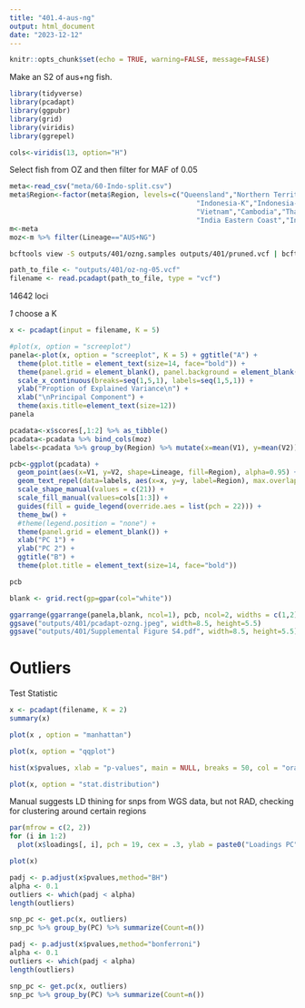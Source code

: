 ```yaml
---
title: "401.4-aus-ng"
output: html_document
date: "2023-12-12"
---
```



```r
knitr::opts_chunk$set(echo = TRUE, warning=FALSE, message=FALSE)
```

Make an S2 of aus+ng fish.    

```r
library(tidyverse)
library(pcadapt)
library(ggpubr)
library(grid)
library(viridis)
library(ggrepel)
```

```r
cols<-viridis(13, option="H")
```

Select fish from OZ and then filter for MAF of 0.05


```r
meta<-read_csv("meta/60-Indo-split.csv")
meta$Region<-factor(meta$Region, levels=c("Queensland","Northern Territory","Papua New Guinea",
                                              "Indonesia-K","Indonesia-SJ","Indonesia-SU","Philippines",
                                              "Vietnam","Cambodia","Thailand", "Bangladesh",
                                              "India Eastern Coast","India Western Coast"))
m<-meta
moz<-m %>% filter(Lineage=="AUS+NG")
```

```sh
bcftools view -S outputs/401/ozng.samples outputs/401/pruned.vcf | bcftools +fill-tags | bcftools view -q 0.05:minor > outputs/401/oz-ng-05.vcf

```

```r
path_to_file <- "outputs/401/oz-ng-05.vcf"
filename <- read.pcadapt(path_to_file, type = "vcf")
```


14642 loci

_1_ choose a K   

```r
x <- pcadapt(input = filename, K = 5) 
```

```r
#plot(x, option = "screeplot")
panela<-plot(x, option = "screeplot", K = 5) + ggtitle("A") +
  theme(plot.title = element_text(size=14, face="bold")) +
  theme(panel.grid = element_blank(), panel.background = element_blank()) +
  scale_x_continuous(breaks=seq(1,5,1), labels=seq(1,5,1)) +
  ylab("Proption of Explained Variance\n") +
  xlab("\nPrincipal Component") +
  theme(axis.title=element_text(size=12))
panela
```


```r
pcadata<-x$scores[,1:2] %>% as_tibble()
pcadata<-pcadata %>% bind_cols(moz)
labels<-pcadata %>% group_by(Region) %>% mutate(x=mean(V1), y=mean(V2)) %>% select(Region, x, y) %>% unique()
```

```r
pcb<-ggplot(pcadata) +
  geom_point(aes(x=V1, y=V2, shape=Lineage, fill=Region), alpha=0.95) +
  geom_text_repel(data=labels, aes(x=x, y=y, label=Region), max.overlaps = Inf) +
  scale_shape_manual(values = c(21)) +
  scale_fill_manual(values=cols[1:3]) +
  guides(fill = guide_legend(override.aes = list(pch = 22))) +
  theme_bw() +
  #theme(legend.position = "none") +
  theme(panel.grid = element_blank()) +
  xlab("PC 1") +
  ylab("PC 2") +
  ggtitle("B") +
  theme(plot.title = element_text(size=14, face="bold")) 

pcb
```


```r
blank <- grid.rect(gp=gpar(col="white"))
```

```r
ggarrange(ggarrange(panela,blank, ncol=1), pcb, ncol=2, widths = c(1,2))
ggsave("outputs/401/pcadapt-ozng.jpeg", width=8.5, height=5.5)
ggsave("outputs/401/Supplemental Figure S4.pdf", width=8.5, height=5.5)

```
# Outliers

Test Statistic

```r
x <- pcadapt(filename, K = 2)
summary(x)
```

```r
plot(x , option = "manhattan")
```

```r
plot(x, option = "qqplot")
```

```r
hist(x$pvalues, xlab = "p-values", main = NULL, breaks = 50, col = "orange")
```

```r
plot(x, option = "stat.distribution")
```


Manual suggests LD thining for snps from WGS data, but not RAD, checking for clustering around certain regions    
```R
par(mfrow = c(2, 2))
for (i in 1:2)
  plot(x$loadings[, i], pch = 19, cex = .3, ylab = paste0("Loadings PC", i))
```    
```r
plot(x)
```
```r
padj <- p.adjust(x$pvalues,method="BH")
alpha <- 0.1
outliers <- which(padj < alpha)
length(outliers)

snp_pc <- get.pc(x, outliers)
snp_pc %>% group_by(PC) %>% summarize(Count=n())

```

```r
padj <- p.adjust(x$pvalues,method="bonferroni")
alpha <- 0.1
outliers <- which(padj < alpha)
length(outliers)

snp_pc <- get.pc(x, outliers)
snp_pc %>% group_by(PC) %>% summarize(Count=n())

```